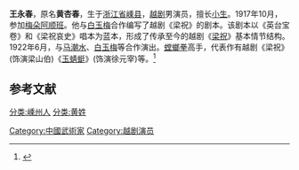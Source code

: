 {{otheruse|王永春}}
'''王永春'''{{BD|1895年||1983年||catIdx=W}}，原名'''黄杏春'''，生于[[浙江省|浙江省]][[嵊县|嵊县]]，[[越剧|越剧]]男演员，擅长[[小生|小生]]。1917年10月，参加[[梅朵阿顺班|梅朵阿顺班]]。他与[[白玉梅|白玉梅]]合作编写了越剧《梁祝》的剧本。该剧本以《英台宝卷》和《梁祝哀史》唱本为蓝本，形成了传承至今的越剧《[[梁山伯与祝英台_(越剧)|梁祝]]》基本情节结构。1922年6月，与[[马潮水|马潮水]]、[[白玉梅|白玉梅]]等合作演出。[[螳螂拳|螳螂拳]]高手，代表作有越剧《梁祝》(饰演梁山伯)《[[玉蜻蜓|玉蜻蜓]]》(饰演徐元宰)等。<ref>{{Cite web |url=http://www.shtong.gov.cn/newsite/node2/node2245/node72149/node72163/node72261/node72264/userobject1ai78131.html |title=上海文化艺术志 >> 第十篇-人物 >> 第一章-传略 >>王永春（1895～1960） |accessdate=2019-04-20 |archive-date=2019-04-20 |archive-url=https://web.archive.org/web/20190420072029/http://www.shtong.gov.cn/newsite/node2/node2245/node72149/node72163/node72261/node72264/userobject1ai78131.html |dead-url=no }}</ref>

== 参考文献 ==
<references/>

{{DEFAULTSORT:wang yongchun}}
[[Category:中國武術家|Category:中國武術家]]
[[Category:越剧演员|Category:越剧演员]]
[[分类:嵊州人|分类:嵊州人]]
[[分类:黄姓|分类:黄姓]]
{{china-bio-stub}}